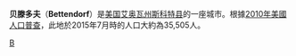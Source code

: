 {{Infobox Settlement
| name = 贝滕多夫<br/>Bettendorf
| image_skyline = 
| imagesize = 
| image_caption = 
| image_flag = 
| image_shield = 
| pushpin_map = USA Iowa
| pushpin_label_position = bottom
| subdivision_type = 国家
| subdivision_name = {{USA}}
| subdivision_type1 = [[美国行政区划|州]]
| subdivision_name1 = [[艾奥瓦州|艾奥瓦州]]
| subdivision_type2 = [[艾奥瓦州各县列表|县]]
| subdivision_name2 =  [[斯科特县_(艾奥瓦州)|斯科特县]]
| elevation_m = 174
| elevation_ft = 
| area_total_km2 = 57.8
| population_as_of = 2000年
| population_total = 32445
| population_density_km2 = auto
| timezone = [[北美中部时区|CST]]
| utc_offset = -6
| timezone_DST = [[CDT|CDT]]
| utc_offset_DST = -5
| latd = 41
| latm = 33
| lats = 0
| latNS = N
| longd = 90
| longm = 29
| longs = 37
| longEW = W
| website = http://www.bettendorf.org 
}}
'''贝滕多夫'''（'''Bettendorf'''）是[[美国|美国]][[艾奥瓦州|艾奥瓦州]][[斯科特县_(艾奥瓦州)|斯科特县]]的一座城市。根據[[2010年美國人口普查|2010年美國人口普查]]，此地於2015年7月時的人口大約為35,505人。

{{Iowa-stub}}

[[Category:艾奥瓦州城市|B]]
